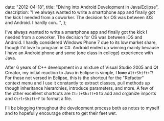 
  date: "2012-04-18",
  title: "Diving into Android Development in Java/Eclipse",
  description:
    "I've always wanted to write a smartphone app and finally got the kick I needed from a coworker. The decision for OS was between iOS and Android. I hardly con...",
};


I've always wanted to write a smartphone app and finally got the kick I needed from a coworker. The decision for OS was between iOS and Android. I hardly considered Windows Phone 7 due to its low market share, though I'd love to program in C#. Android ended up winning mainly because I have an Android phone and some (one class in college) experience with Java.

After 6 years of C++ development in a mixture of Visual Studio 2005 and Qt Creator, my initial reaction to Java in Eclipse is simple, I **love** `Alt+Shift+T`! For those not versed in Eclipse, this is the shortcut for the "Refactor" context menu and I use it constantly to extract classes, pull methods up though inheritance hierarchies, introduce parameters, and more. A few of the other excellent shortcuts are `Ctrl+Shift+O` to add and organize imports and `Ctrl+Shift+F` to format a file.

I'll be blogging throughout the development process both as notes to myself and to hopefully encourage others to get their feet wet.
